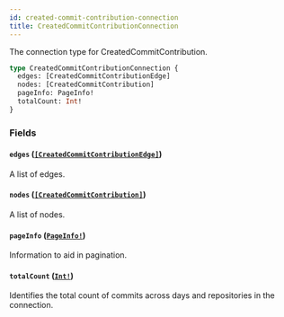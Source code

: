 ```yaml
---
id: created-commit-contribution-connection
title: CreatedCommitContributionConnection
---
```


The connection type for CreatedCommitContribution.

```graphql
type CreatedCommitContributionConnection {
  edges: [CreatedCommitContributionEdge]
  nodes: [CreatedCommitContribution]
  pageInfo: PageInfo!
  totalCount: Int!
}
```

### Fields

#### `edges` ([`[CreatedCommitContributionEdge]`](/docs/api/objects/created-commit-contribution-edge))

A list of edges.

#### `nodes` ([`[CreatedCommitContribution]`](/docs/api/objects/created-commit-contribution))

A list of nodes.

#### `pageInfo` ([`PageInfo!`](/docs/api/objects/page-info))

Information to aid in pagination.

#### `totalCount` ([`Int!`](/docs/api/scalars/int))

Identifies the total count of commits across days and repositories in the connection.
